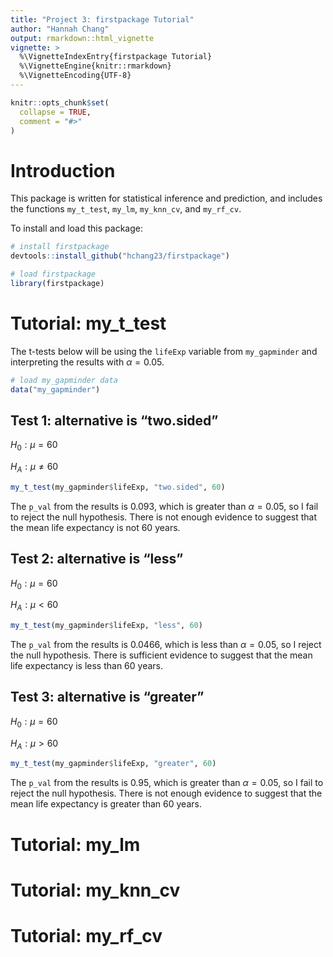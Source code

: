 ```yaml
---
title: "Project 3: firstpackage Tutorial"
author: "Hannah Chang"
output: rmarkdown::html_vignette
vignette: >
  %\VignetteIndexEntry{firstpackage Tutorial}
  %\VignetteEngine{knitr::rmarkdown}
  %\VignetteEncoding{UTF-8}
---
```


```r
knitr::opts_chunk$set(
  collapse = TRUE,
  comment = "#>"
)
```

# Introduction

This package is written for statistical inference and prediction, and includes 
the functions `my_t_test`, `my_lm`, `my_knn_cv`, and `my_rf_cv`.

To install and load this package:

```r
# install firstpackage
devtools::install_github("hchang23/firstpackage")

# load firstpackage
library(firstpackage)
```

# Tutorial: my_t_test

The t-tests below will be using the `lifeExp` variable from `my_gapminder` and
interpreting the results with $\alpha = 0.05$.

```r
# load my_gapminder data
data("my_gapminder")
```

## Test 1: alternative is "two.sided"

$H_0:\mu=60$

$H_A:\mu\neq60$

```r
my_t_test(my_gapminder$lifeExp, "two.sided", 60)
```

The `p_val` from the results is 0.093, which is greater than $\alpha = 0.05$,
so I fail to reject the null hypothesis. There is not enough evidence to suggest
that the mean life expectancy is not 60 years. 

## Test 2: alternative is "less"

$H_0:\mu=60$

$H_A:\mu < 60$

```r
my_t_test(my_gapminder$lifeExp, "less", 60)
```

The `p_val` from the results is 0.0466, which is less than $\alpha = 0.05$,
so I reject the null hypothesis. There is sufficient evidence to suggest that
the mean life expectancy is less than 60 years. 

## Test 3: alternative is "greater"

$H_0:\mu=60$

$H_A:\mu > 60$

```r
my_t_test(my_gapminder$lifeExp, "greater", 60)
```

The `p_val` from the results is 0.95, which is greater than $\alpha = 0.05$,
so I fail to reject the null hypothesis. There is not enough evidence to suggest
that the mean life expectancy is greater than 60 years. 

# Tutorial: my_lm



# Tutorial: my_knn_cv



# Tutorial: my_rf_cv



